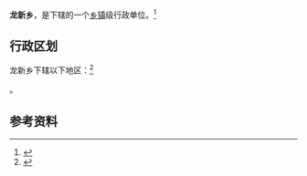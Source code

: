{{中国乡级行政区|53/05/23/204/000}}

'''龙新乡'''，是{{PRC admin/fullname|53/05/23/204/000|3}}下辖的一个[[乡镇|乡镇]]级行政单位。<ref>{{PRC admin/ref sgc|{{PRC admin/parent|53/05/23/204/000}}}}</ref>

== 行政区划 ==

龙新乡下辖以下地区：<ref>{{PRC admin/ref sgc|53/05/23/204/000}}</ref>

{{PRC admin/children|53/05/23/204/000}}。

== 参考资料 ==

{{reflist}}

{{行政区划小作品}}
{{PRC admin/navcat|53/05/23/204/000}}